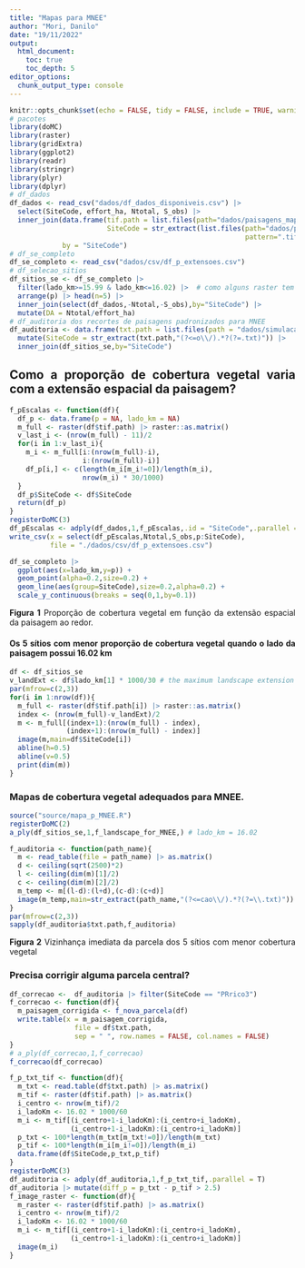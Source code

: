 ```yaml
---
title: "Mapas para MNEE"
author: "Mori, Danilo"
date: "19/11/2022"
output: 
  html_document:
    toc: true
    toc_depth: 5
editor_options: 
  chunk_output_type: console
---
```


<style>
body {
text-align: justify}
</style>

```r
knitr::opts_chunk$set(echo = FALSE, tidy = FALSE, include = TRUE, warning = FALSE,cache = TRUE,message=FALSE,eval=TRUE)
# pacotes
library(doMC)
library(raster)
library(gridExtra)
library(ggplot2)
library(readr)
library(stringr)
library(plyr)
library(dplyr)
# df_dados
df_dados <- read_csv("dados/df_dados_disponiveis.csv") |> 
  select(SiteCode, effort_ha, Ntotal, S_obs) |> 
  inner_join(data.frame(tif.path = list.files(path="dados/paisagens_mapbiomas6_padronizadas",pattern=".tif",full.names=T),
                        SiteCode = str_extract(list.files(path="dados/paisagens_mapbiomas6_padronizadas",
                                                          pattern=".tif",full.names=T),"(?<=as\\/).*?(?=.tif)")),
             by = "SiteCode")
# df_se_completo
df_se_completo <- read_csv("dados/csv/df_p_extensoes.csv")
# df_selecao_sitios
df_sitios_se <- df_se_completo |> 
  filter(lado_km>=15.99 & lado_km<=16.02) |>  # como alguns raster tem 743 linhas e outros 744
  arrange(p) |> head(n=5) |> 
  inner_join(select(df_dados,-Ntotal,-S_obs),by="SiteCode") |> 
  mutate(DA = Ntotal/effort_ha)
# df_auditoria dos recortes de paisagens padronizados para MNEE
df_auditoria <- data.frame(txt.path = list.files(path = "dados/simulacao",pattern = ".txt",full.names = T)) |>
  mutate(SiteCode = str_extract(txt.path,"(?<=o\\/).*?(?=.txt)")) |>
  inner_join(df_sitios_se,by="SiteCode")
```

## Como a proporção de cobertura vegetal varia com a extensão espacial da paisagem?

```r
f_pEscalas <- function(df){
  df_p <- data.frame(p = NA, lado_km = NA)
  m_full <- raster(df$tif.path) |> raster::as.matrix()
  v_last_i <- (nrow(m_full) - 11)/2
  for(i in 1:v_last_i){
    m_i <- m_full[i:(nrow(m_full)-i),
                  i:(nrow(m_full)-i)]
    df_p[i,] <- c(length(m_i[m_i!=0])/length(m_i),
                  nrow(m_i) * 30/1000)
  }
  df_p$SiteCode <- df$SiteCode
  return(df_p)
}
registerDoMC(3)
df_pEscalas <- adply(df_dados,1,f_pEscalas,.id = "SiteCode",.parallel = TRUE)
write_csv(x = select(df_pEscalas,Ntotal,S_obs,p:SiteCode),
          file = "./dados/csv/df_p_extensoes.csv")
```
```r
df_se_completo |> 
  ggplot(aes(x=lado_km,y=p)) + 
  geom_point(alpha=0.2,size=0.2) +
  geom_line(aes(group=SiteCode),size=0.2,alpha=0.2) +
  scale_y_continuous(breaks = seq(0,1,by=0.1))
```

<p> __Figura 1__ Proporção de cobertura vegetal em função da extensão espacial da paisagem ao redor.</p>

#### Os 5 sítios com menor proporção de cobertura vegetal quando o lado da paisagem possui 16.02 km

```r
df <- df_sitios_se
v_landExt <- df$lado_km[1] * 1000/30 # the maximum landscape extension simulated, pixel = 30x30m2
par(mfrow=c(2,3))
for(i in 1:nrow(df)){
  m_full <- raster(df$tif.path[i]) |> raster::as.matrix()
  index <- (nrow(m_full)-v_landExt)/2
  m <- m_full[(index+1):(nrow(m_full) - index),
              (index+1):(nrow(m_full) - index)]
  image(m,main=df$SiteCode[i])
  abline(h=0.5)
  abline(v=0.5)
  print(dim(m))
}  
```


### Mapas de cobertura vegetal adequados para MNEE.

```r
source("source/mapa_p_MNEE.R")
registerDoMC(2)
a_ply(df_sitios_se,1,f_landscape_for_MNEE,) # lado_km = 16.02
```

```r
f_auditoria <- function(path_name){
  m <- read_table(file = path_name) |> as.matrix()
  d <- ceiling(sqrt(2500)*2)
  l <- ceiling(dim(m)[1]/2)
  c <- ceiling(dim(m)[2]/2)
  m_temp <- m[(l-d):(l+d),(c-d):(c+d)]
  image(m_temp,main=str_extract(path_name,"(?<=cao\\/).*?(?=\\.txt)"))
}
par(mfrow=c(2,3))
sapply(df_auditoria$txt.path,f_auditoria)
```
  
    
__Figura 2__ Vizinhança imediata da parcela dos 5 sítios com menor cobertura vegetal
  
### Precisa corrigir alguma parcela central?
  
```r
df_correcao <-  df_auditoria |> filter(SiteCode == "PRrico3")
f_correcao <- function(df){
  m_paisagem_corrigida <- f_nova_parcela(df)
  write.table(x = m_paisagem_corrigida,
                file = df$txt.path,
                sep = " ", row.names = FALSE, col.names = FALSE)
}
# a_ply(df_correcao,1,f_correcao)
f_correcao(df_correcao)
```

```r
f_p_txt_tif <- function(df){
  m_txt <- read.table(df$txt.path) |> as.matrix()
  m_tif <- raster(df$tif.path) |> as.matrix()
  i_centro <- nrow(m_tif)/2
  i_ladoKm <- 16.02 * 1000/60
  m_i <- m_tif[(i_centro+1-i_ladoKm):(i_centro+i_ladoKm),
               (i_centro+1-i_ladoKm):(i_centro+i_ladoKm)]
  p_txt <- 100*length(m_txt[m_txt!=0])/length(m_txt)
  p_tif <- 100*length(m_i[m_i!=0])/length(m_i)
  data.frame(df$SiteCode,p_txt,p_tif)
}
registerDoMC(3)
df_auditoria <- adply(df_auditoria,1,f_p_txt_tif,.parallel = T)
df_auditoria |> mutate(diff_p = p_txt - p_tif > 2.5)
f_image_raster <- function(df){
  m_raster <- raster(df$tif.path) |> as.matrix()
  i_centro <- nrow(m_tif)/2
  i_ladoKm <- 16.02 * 1000/60
  m_i <- m_tif[(i_centro+1-i_ladoKm):(i_centro+i_ladoKm),
               (i_centro+1-i_ladoKm):(i_centro+i_ladoKm)]
  image(m_i)
}
```


